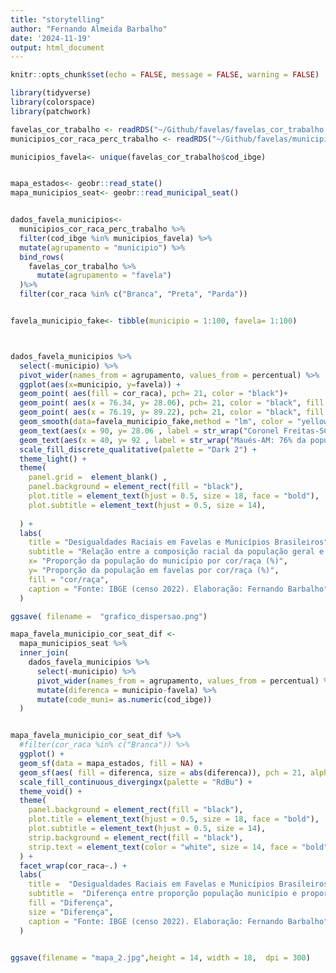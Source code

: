 ```yaml
---
title: "storytelling"
author: "Fernando Almeida Barbalho"
date: '2024-11-19'
output: html_document
---
```


```r
knitr::opts_chunk$set(echo = FALSE, message = FALSE, warning = FALSE)

library(tidyverse)
library(colorspace)
library(patchwork)

favelas_cor_trabalho <- readRDS("~/Github/favelas/favelas_cor_trabalho.rds")
municipios_cor_raca_perc_trabalho <- readRDS("~/Github/favelas/municipios_cor_raca_perc_trabalho.rds")

municipios_favela<- unique(favelas_cor_trabalho$cod_ibge)


mapa_estados<- geobr::read_state()
mapa_municipios_seat<- geobr::read_municipal_seat()



```


```r

dados_favela_municipios<-
  municipios_cor_raca_perc_trabalho %>%
  filter(cod_ibge %in% municipios_favela) %>%
  mutate(agrupamento = "municipio") %>%
  bind_rows(
    favelas_cor_trabalho %>%
      mutate(agrupamento = "favela")
  )%>%
  filter(cor_raca %in% c("Branca", "Preta", "Parda"))  


favela_municipio_fake<- tibble(municipio = 1:100, favela= 1:100)



dados_favela_municipios %>%
  select(-municipio) %>%
  pivot_wider(names_from = agrupamento, values_from = percentual) %>%
  ggplot(aes(x=municipio, y=favela)) +
  geom_point( aes(fill = cor_raca), pch= 21, color = "black")+
  geom_point( aes(x = 76.34, y= 28.06), pch= 21, color = "black", fill = "#c87a8a", size =4 )+
  geom_point( aes(x = 76.19, y= 89.22), pch= 21, color = "black", fill = "#6b9d59", size =4 )+
  geom_smooth(data=favela_municipio_fake,method = "lm", color = "yellow", linetype = "dashed") +
  geom_text(aes(x = 90, y= 28.06 , label = str_wrap("Coronel Freitas-SC: 76% da população geral se identifica como branca, enquanto esse percentual chega a 28% entre os moradores de favelas",25)), color = "#c87a8a") +
  geom_text(aes(x = 40, y= 92 , label = str_wrap("Maués-AM: 76% da população geral se identifica como parda, enquanto esse percentual chega a 89% entre os moradores de favelas",80)), color = "#6b9d59") +
  scale_fill_discrete_qualitative(palette = "Dark 2") +
  theme_light() +
  theme(
    panel.grid =  element_blank() ,
    panel.background = element_rect(fill = "black"),
    plot.title = element_text(hjust = 0.5, size = 18, face = "bold"),
    plot.subtitle = element_text(hjust = 0.5, size = 14),
  
  ) +
  labs(
    title = "Desigualdades Raciais em Favelas e Municípios Brasileiros",
    subtitle = "Relação entre a composição racial da população geral e a dos moradores de favelas",
    x= "Proporção da população do município por cor/raça (%)",
    y= "Proporção da população em favelas por cor/raça (%)",
    fill = "cor/raça",
    caption = "Fonte: IBGE (censo 2022). Elaboração: Fernando Barbalho"
  )

ggsave( filename =  "grafico_dispersao.png")
```

```r
mapa_favela_municipio_cor_seat_dif <-
  mapa_municipios_seat %>%
  inner_join(
    dados_favela_municipios %>%
      select(-municipio) %>%
      pivot_wider(names_from = agrupamento, values_from = percentual) %>%
      mutate(diferenca = municipio-favela) %>%
      mutate(code_muni= as.numeric(cod_ibge)) 
  )


mapa_favela_municipio_cor_seat_dif %>%
  #filter(cor_raca %in% c("Branca")) %>%
  ggplot() +
  geom_sf(data = mapa_estados, fill = NA) +
  geom_sf(aes( fill = diferenca, size = abs(diferenca)), pch = 21, alpha = 1, color = "black"  ) +
  scale_fill_continuous_divergingx(palette = "RdBu") +
  theme_void() +
  theme(
    panel.background = element_rect(fill = "black"),
    plot.title = element_text(hjust = 0.5, size = 18, face = "bold"),
    plot.subtitle = element_text(hjust = 0.5, size = 14),
    strip.background = element_rect(fill = "black"),
    strip.text = element_text(color = "white", size = 14, face = "bold" )
  ) +
  facet_wrap(cor_raca~.) +
  labs(
    title =  "Desigualdades Raciais em Favelas e Municípios Brasileiros",
    subtitle =  "Diferença entre proporção população município e proporção população favelas",
    fill = "Diferença",
    size = "Diferença",
    caption = "Fonte: IBGE (censo 2022). Elaboração: Fernando Barbalho"
  )


ggsave(filename = "mapa_2.jpg",height = 14, width = 18,  dpi = 300)

```

